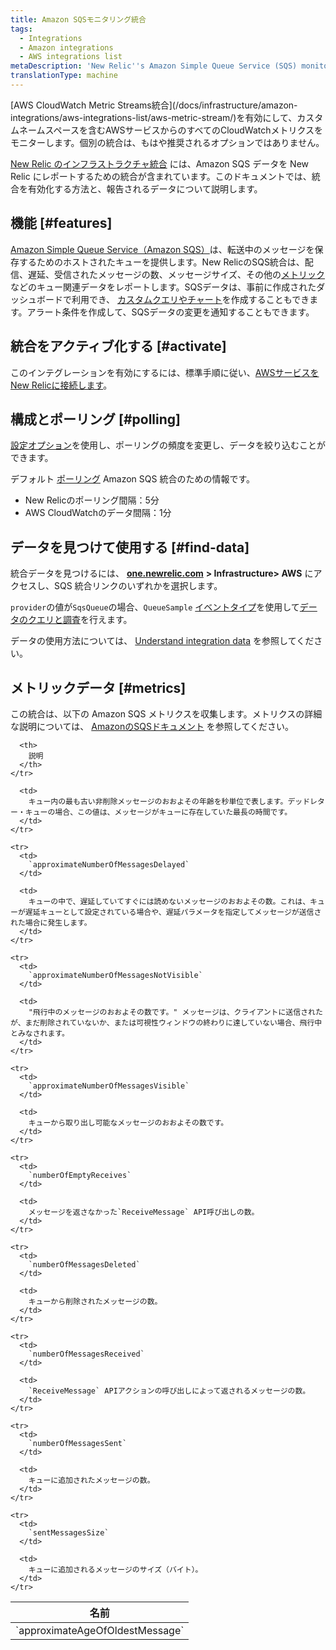 ```yaml
---
title: Amazon SQSモニタリング統合
tags:
  - Integrations
  - Amazon integrations
  - AWS integrations list
metaDescription: 'New Relic''s Amazon Simple Queue Service (SQS) monitoring integration: what data it reports, and how to enable it.'
translationType: machine
---
```


<Callout variant="important">
  [AWS CloudWatch Metric Streams統合](/docs/infrastructure/amazon-integrations/aws-integrations-list/aws-metric-stream/)を有効にして、カスタムネームスペースを含むAWSサービスからのすべてのCloudWatchメトリクスをモニターします。個別の統合は、もはや推奨されるオプションではありません。
</Callout>

[New Relic のインフラストラクチャ統合](/docs/infrastructure/integrations-getting-started/getting-started/introduction-infrastructure-integrations) には、Amazon SQS データを New Relic にレポートするための統合が含まれています。このドキュメントでは、統合を有効化する方法と、報告されるデータについて説明します。

## 機能 [#features]

[Amazon Simple Queue Service（Amazon SQS）](https://aws.amazon.com/sqs/)は、転送中のメッセージを保存するためのホストされたキューを提供します。New RelicのSQS統合は、配信、遅延、受信されたメッセージの数、メッセージサイズ、その他の[メトリック](#metrics)などのキュー関連データをレポートします。SQSデータは、事前に作成されたダッシュボードで利用でき、 [カスタムクエリやチャート](/docs/infrastructure/integrations-getting-started/getting-started/use-integration-data-new-relic-insights)を作成することもできます。アラート条件を作成して、SQSデータの変更を通知することもできます。

## 統合をアクティブ化する [#activate]

このインテグレーションを有効にするには、標準手順に従い、[AWSサービスをNew Relicに接続します](/docs/infrastructure/infrastructure-integrations/getting-started/connect-aws-integrations-infrastructure)。

## 構成とポーリング [#polling]

[設定オプション](/docs/integrations/new-relic-integrations/getting-started/configure-polling-frequency-data-collection-cloud-integrations)を使用し、ポーリングの頻度を変更し、データを絞り込むことができます。

デフォルト [ポーリング](/docs/infrastructure/amazon-integrations/aws-integrations-list/aws-polling-intervals-infrastructure-integrations) Amazon SQS 統合のための情報です。

* New Relicのポーリング間隔：5分
* AWS CloudWatchのデータ間隔：1分

## データを見つけて使用する [#find-data]

統合データを見つけるには、 [**one.newrelic.com**](http://one.newrelic.com) **> Infrastructure> AWS** にアクセスし、SQS 統合リンクのいずれかを選択します。

`provider`の値が`SqsQueue`の場合、`QueueSample` [イベントタイプ](/docs/using-new-relic/data/understand-data/query-new-relic-data)を使用して[データのクエリと調査](/docs/data-apis/understand-data/new-relic-data-types/#event-data)を行えます。

データの使用方法については、 [Understand integration data](/docs/infrastructure/integrations/find-use-infrastructure-integration-data) を参照してください。

## メトリックデータ [#metrics]

この統合は、以下の Amazon SQS メトリクスを収集します。メトリクスの詳細な説明については、 [AmazonのSQSドキュメント](http://docs.aws.amazon.com/AmazonCloudWatch/latest/monitoring/sqs-metricscollected.html) を参照してください。

<table>
  <thead>
    <tr>
      <th width={360}>
        名前
      </th>

      <th>
        説明
      </th>
    </tr>
  </thead>

  <tbody>
    <tr>
      <td>
        `approximateAgeOfOldestMessage`
      </td>

      <td>
        キュー内の最も古い非削除メッセージのおおよその年齢を秒単位で表します。デッドレター・キューの場合、この値は、メッセージがキューに存在していた最長の時間です。
      </td>
    </tr>

    <tr>
      <td>
        `approximateNumberOfMessagesDelayed`
      </td>

      <td>
        キューの中で、遅延していてすぐには読めないメッセージのおおよその数。これは、キューが遅延キューとして設定されている場合や、遅延パラメータを指定してメッセージが送信された場合に発生します。
      </td>
    </tr>

    <tr>
      <td>
        `approximateNumberOfMessagesNotVisible`
      </td>

      <td>
        "飛行中のメッセージのおおよその数です。" メッセージは、クライアントに送信されたが、まだ削除されていないか、または可視性ウィンドウの終わりに達していない場合、飛行中とみなされます。
      </td>
    </tr>

    <tr>
      <td>
        `approximateNumberOfMessagesVisible`
      </td>

      <td>
        キューから取り出し可能なメッセージのおおよその数です。
      </td>
    </tr>

    <tr>
      <td>
        `numberOfEmptyReceives`
      </td>

      <td>
        メッセージを返さなかった`ReceiveMessage` API呼び出しの数。
      </td>
    </tr>

    <tr>
      <td>
        `numberOfMessagesDeleted`
      </td>

      <td>
        キューから削除されたメッセージの数。
      </td>
    </tr>

    <tr>
      <td>
        `numberOfMessagesReceived`
      </td>

      <td>
        `ReceiveMessage` APIアクションの呼び出しによって返されるメッセージの数。
      </td>
    </tr>

    <tr>
      <td>
        `numberOfMessagesSent`
      </td>

      <td>
        キューに追加されたメッセージの数。
      </td>
    </tr>

    <tr>
      <td>
        `sentMessagesSize`
      </td>

      <td>
        キューに追加されるメッセージのサイズ（バイト）。
      </td>
    </tr>
  </tbody>
</table>